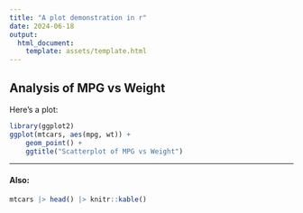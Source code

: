 ```yaml
---
title: "A plot demonstration in r"
date: 2024-06-18
output:
  html_document:
    template: assets/template.html
---
```


## Analysis of MPG vs Weight

Here's a plot:

```r
library(ggplot2)
ggplot(mtcars, aes(mpg, wt)) +
    geom_point() +
    ggtitle("Scatterplot of MPG vs Weight")
```


---


#### Also:

```r
mtcars |> head() |> knitr::kable()
```

